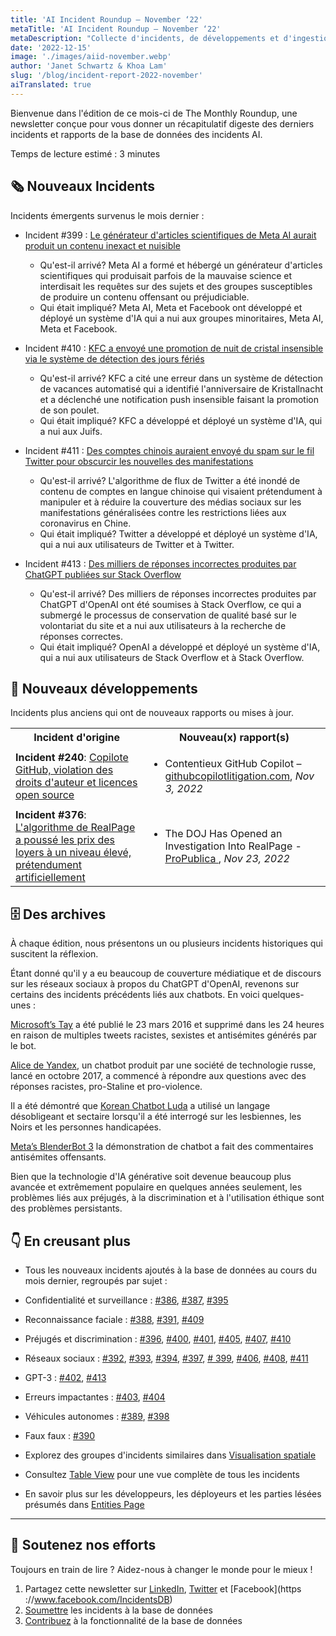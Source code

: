 ```yaml
---
title: 'AI Incident Roundup – November ‘22'
metaTitle: 'AI Incident Roundup – November ‘22'
metaDescription: "Collecte d'incidents, de développements et d'ingestion d'IA en novembre 2022, fournissant un récapitulatif digeste des derniers incidents et rapports de l'AIID."
date: '2022-12-15'
image: './images/aiid-november.webp'
author: 'Janet Schwartz & Khoa Lam'
slug: '/blog/incident-report-2022-november'
aiTranslated: true
---
```


Bienvenue dans l'édition de ce mois-ci de The Monthly Roundup, une newsletter conçue pour vous donner un récapitulatif digeste des derniers incidents et rapports de la base de données des incidents AI.

Temps de lecture estimé : 3 minutes

## 🗞️ Nouveaux Incidents

Incidents émergents survenus le mois dernier :

- Incident #399 : [Le générateur d'articles scientifiques de Meta AI aurait produit un contenu inexact et nuisible](/cite/399)

  - Qu'est-il arrivé? Meta AI a formé et hébergé un générateur d'articles scientifiques qui produisait parfois de la mauvaise science et interdisait les requêtes sur des sujets et des groupes susceptibles de produire un contenu offensant ou préjudiciable.
  - Qui était impliqué? Meta AI, Meta et Facebook ont développé et déployé un système d'IA qui a nui aux groupes minoritaires, Meta AI, Meta et Facebook.

- Incident #410 : [KFC a envoyé une promotion de nuit de cristal insensible via le système de détection des jours fériés](/cite/410)

  - Qu'est-il arrivé? KFC a cité une erreur dans un système de détection de vacances automatisé qui a identifié l'anniversaire de Kristallnacht et a déclenché une notification push insensible faisant la promotion de son poulet.
  - Qui était impliqué? KFC a développé et déployé un système d'IA, qui a nui aux Juifs.

- Incident #411 : [Des comptes chinois auraient envoyé du spam sur le fil Twitter pour obscurcir les nouvelles des manifestations](/cite/411)

  - Qu'est-il arrivé? L'algorithme de flux de Twitter a été inondé de contenu de comptes en langue chinoise qui visaient prétendument à manipuler et à réduire la couverture des médias sociaux sur les manifestations généralisées contre les restrictions liées aux coronavirus en Chine.
  - Qui était impliqué? Twitter a développé et déployé un système d'IA, qui a nui aux utilisateurs de Twitter et à Twitter.

- Incident #413 : [Des milliers de réponses incorrectes produites par ChatGPT publiées sur Stack Overflow](/cite/413)

  - Qu'est-il arrivé? Des milliers de réponses incorrectes produites par ChatGPT d'OpenAI ont été soumises à Stack Overflow, ce qui a submergé le processus de conservation de qualité basé sur le volontariat du site et a nui aux utilisateurs à la recherche de réponses correctes.
  - Qui était impliqué? OpenAI a développé et déployé un système d'IA, qui a nui aux utilisateurs de Stack Overflow et à Stack Overflow.

## 📎 Nouveaux développements

Incidents plus anciens qui ont de nouveaux rapports ou mises à jour.

<table>
  <tr>
    <th align="center">Incident d'origine</th>
    <th align="center">Nouveau(x) rapport(s)</th>
  </tr>
  <tr>
    <td className="align-top border-1 border-gray-200 px-4 py-2">
      <strong>Incident #240</strong>:
      <a href="/cite/240">Copilote GitHub, violation des droits d'auteur et licences open source</a>
    </td>
    <td className="align-top border-1 border-gray-200 px-4 py-2">
      <ul>
        <li>
          Contentieux GitHub Copilot –
          <a href="https://githubcopilotlitigation.com">githubcopilotlitigation.com</a>,
          <em>Nov 3, 2022</em>
        </li>
      </ul>
    </td>
  </tr>
  <tr>
    <td className="align-top border-1 border-gray-200 px-4 py-2">
      <strong>Incident #376</strong>:
      <a href="/cite/376">
        L'algorithme de RealPage a poussé les prix des loyers à un niveau élevé, prétendument
        artificiellement
      </a>
    </td>
    <td className="align-top border-1 border-gray-200 px-4 py-2">
      <ul>
        <li>
          The DOJ Has Opened an Investigation Into RealPage -
          <a href="https://www.propublica.org/article/yieldstar-realpage-rent-doj-investigation-antitrust">
            ProPublica
          </a>
          , <em>Nov 23, 2022</em>
        </li>
      </ul>
    </td>
  </tr>
</table>

## 🗄 Des archives

À chaque édition, nous présentons un ou plusieurs incidents historiques qui suscitent la réflexion.

Étant donné qu'il y a eu beaucoup de couverture médiatique et de discours sur les réseaux sociaux à propos du ChatGPT d'OpenAI, revenons sur certains des incidents précédents liés aux chatbots. En voici quelques-unes :

[Microsoft’s Tay](/cite/6) a été publié le 23 mars 2016 et supprimé dans les 24 heures en raison de multiples tweets racistes, sexistes et antisémites générés par le bot.

[Alice de Yandex](/cite/58), un chatbot produit par une société de technologie russe, lancé en octobre 2017, a commencé à répondre aux questions avec des réponses racistes, pro-Staline et pro-violence.

Il a été démontré que [Korean Chatbot Luda](/cite/106) a utilisé un langage désobligeant et sectaire lorsqu'il a été interrogé sur les lesbiennes, les Noirs et les personnes handicapées.

[Meta’s BlenderBot 3](/cite/278) la démonstration de chatbot a fait des commentaires antisémites offensants.

Bien que la technologie d'IA générative soit devenue beaucoup plus avancée et extrêmement populaire en quelques années seulement, les problèmes liés aux préjugés, à la discrimination et à l'utilisation éthique sont des problèmes persistants.

## 👇 En creusant plus

- Tous les nouveaux incidents ajoutés à la base de données au cours du mois dernier, regroupés par sujet :

- Confidentialité et surveillance : [#386](/cite/386), [#387](/cite/387), [#395](/cite/395)
- Reconnaissance faciale : [#388](/cite/388), [#391](/cite/391), [#409](/cite/409)
- Préjugés et discrimination : [#396](/cite/396), [#400](/cite/400), [#401](/cite/401), [#405](/cite/405), [ #407](/cite/407), [#410](/cite/410)
- Réseaux sociaux : [#392](/cite/392), [#393](/cite/393), [#394](/cite/394), [#397](/cite/397), [# 399](/cite/399), [#406](/cite/406), [#408](/cite/408), [#411](/cite/411)
- GPT-3 : [#402](/cite/402), [#413](/cite/413)
- Erreurs impactantes : [#403](/cite/403), [#404](/cite/404)
- Véhicules autonomes : [#389](/cite/389), [#398](/cite/398)
- Faux faux : [#390](/cite/390)

- Explorez des groupes d'incidents similaires dans [Visualisation spatiale](/summaries/spatial)
- Consultez [Table View](/apps/incidents) pour une vue complète de tous les incidents
- En savoir plus sur les développeurs, les déployeurs et les parties lésées présumés dans [Entities Page](/entities)

---

## 🦾 Soutenez nos efforts

Toujours en train de lire ? Aidez-nous à changer le monde pour le mieux !

1. Partagez cette newsletter sur [LinkedIn](https://www.linkedin.com/company/responsible-ai-collaborative), [Twitter](https://twitter.com/IncidentsDB) et [Facebook](https ://www.facebook.com/IncidentsDB)
2. [Soumettre](/apps/submit) les incidents à la base de données
3. [Contribuez](https://github.com/responsible-ai-collaborative/aiid) à la fonctionnalité de la base de données
